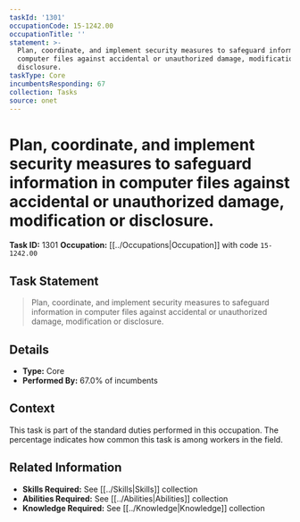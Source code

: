 ```yaml
---
taskId: '1301'
occupationCode: 15-1242.00
occupationTitle: ''
statement: >-
  Plan, coordinate, and implement security measures to safeguard information in
  computer files against accidental or unauthorized damage, modification or
  disclosure.
taskType: Core
incumbentsResponding: 67
collection: Tasks
source: onet
---
```

# Plan, coordinate, and implement security measures to safeguard information in computer files against accidental or unauthorized damage, modification or disclosure.

**Task ID:** 1301
**Occupation:** [[../Occupations|Occupation]] with code `15-1242.00`

## Task Statement

> Plan, coordinate, and implement security measures to safeguard information in computer files against accidental or unauthorized damage, modification or disclosure.

## Details

- **Type:** Core
- **Performed By:** 67.0% of incumbents

## Context

This task is part of the standard duties performed in this occupation. The percentage indicates how common this task is among workers in the field.

## Related Information

- **Skills Required:** See [[../Skills|Skills]] collection
- **Abilities Required:** See [[../Abilities|Abilities]] collection
- **Knowledge Required:** See [[../Knowledge|Knowledge]] collection
